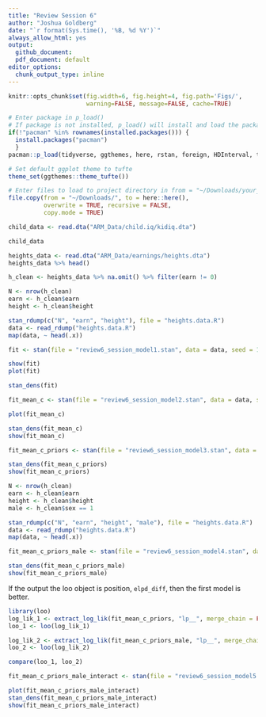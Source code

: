 ```yaml
---
title: "Review Session 6"
author: "Joshua Goldberg"
date: "`r format(Sys.time(), '%B, %d %Y')`"
always_allow_html: yes
output:
  github_document: 
  pdf_document: default
editor_options: 
  chunk_output_type: inline
---
```


```r
knitr::opts_chunk$set(fig.width=6, fig.height=4, fig.path='Figs/',
                      warning=FALSE, message=FALSE, cache=TRUE)
```

```r
# Enter package in p_load()
# If package is not installed, p_load() will install and load the package
if(!"pacman" %in% rownames(installed.packages())) {
  install.packages("pacman")
  }
pacman::p_load(tidyverse, ggthemes, here, rstan, foreign, HDInterval, tictoc, furrr, latex2exp)

# Set default ggplot theme to tufte
theme_set(ggthemes::theme_tufte())
```

```r
# Enter files to load to project directory in from = "~/Downloads/your_file_name_here"
file.copy(from = "~/Downloads/", to = here::here(), 
          overwrite = TRUE, recursive = FALSE, 
          copy.mode = TRUE)
```

```r
child_data <- read.dta("ARM_Data/child.iq/kidiq.dta")
```

```r
child_data
```

```r
heights_data <- read.dta("ARM_Data/earnings/heights.dta")
heights_data %>% head()
```

```r
h_clean <- heights_data %>% na.omit() %>% filter(earn != 0)
```

```r
N <- nrow(h_clean)
earn <- h_clean$earn
height <- h_clean$height
```

```r
stan_rdump(c("N", "earn", "height"), file = "heights.data.R")
data <- read_rdump("heights.data.R")
map(data, ~ head(.x))
```

```r
fit <- stan(file = "review6_session_model1.stan", data = data, seed = 1)
```

```r
show(fit)
plot(fit)
```

```r
stan_dens(fit)
```

```r
fit_mean_c <- stan(file = "review6_session_model2.stan", data = data, seed = 1)
```

```r
plot(fit_mean_c)
```

```r
stan_dens(fit_mean_c)
show(fit_mean_c)
```

```r
fit_mean_c_priors <- stan(file = "review6_session_model3.stan", data = data, seed = 1)
```

```r
stan_dens(fit_mean_c_priors)
show(fit_mean_c_priors)
```

```r
N <- nrow(h_clean)
earn <- h_clean$earn
height <- h_clean$height
male <- h_clean$sex == 1

stan_rdump(c("N", "earn", "height", "male"), file = "heights.data.R")
data <- read_rdump("heights.data.R")
map(data, ~ head(.x))
```

```r
fit_mean_c_priors_male <- stan(file = "review6_session_model4.stan", data = data, seed = 1)
```

```r
stan_dens(fit_mean_c_priors_male)
show(fit_mean_c_priors_male)
```

If the output the loo object is position, `elpd_diff`, then the first model is better.
```r
library(loo)
log_lik_1 <- extract_log_lik(fit_mean_c_priors, "lp__", merge_chain = FALSE)
loo_1 <- loo(log_lik_1)

log_lik_2 <- extract_log_lik(fit_mean_c_priors_male, "lp__", merge_chain = FALSE)
loo_2 <- loo(log_lik_2)

compare(loo_1, loo_2)
```

```r
fit_mean_c_priors_male_interact <- stan(file = "review6_session_model5.stan", data = data, seed = 1)
```

```r
plot(fit_mean_c_priors_male_interact)
stan_dens(fit_mean_c_priors_male_interact)
show(fit_mean_c_priors_male_interact)
```







